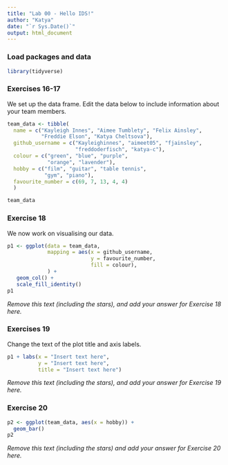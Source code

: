 ```yaml
---
title: "Lab 00 - Hello IDS!"
author: "Katya"
date: "`r Sys.Date()`"
output: html_document
---
```


### Load packages and data

```r
library(tidyverse) 
```

### Exercises 16-17

We set up the data frame. Edit the data below to include information about your team members.

```r
team_data <- tibble(
  name = c("Kayleigh Innes", "Aimee Tumblety", "Felix Ainsley", 
           "Freddie Elson", "Katya Cheltsova"),
  github_username = c("Kayleighinnes", "aimeet05", "fjainsley", 
                      "freddoderfisch", "katya-c"), 
  colour = c("green", "blue", "purple", 
             "orange", "lavender"),
  hobby = c("film", "guitar", "table tennis", 
            "gym", "piano"),
  favourite_number = c(69, 7, 13, 4, 4)
  )

team_data
```

### Exercise 18

We now work on visualising our data. 

```r
p1 <- ggplot(data = team_data, 
             mapping = aes(x = github_username, 
                           y = favourite_number,
                           fill = colour), 
             ) +
   geom_col() +
   scale_fill_identity()
p1
```


*Remove this text (including the stars), and add your answer for Exercise 18 here.*

### Exercises 19

Change the text of the plot title and axis labels.

```r
p1 + labs(x = "Insert text here", 
          y = "Insert text here",
          title = "Insert text here")
```

*Remove this text (including the stars), and add your answer for Exercise 19 here.*

### Exercise 20

```r
p2 <- ggplot(team_data, aes(x = hobby)) +
  geom_bar()
p2
```

*Remove this text (including the stars) and add your answer for Exercise 20 here.*
